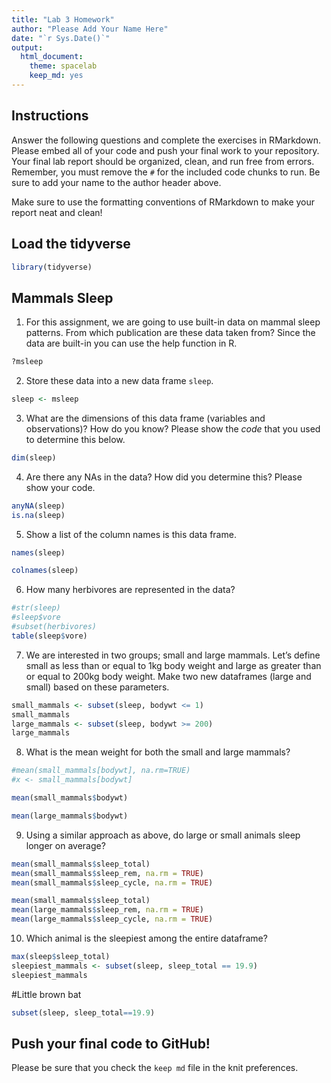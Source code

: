 ```yaml
---
title: "Lab 3 Homework"
author: "Please Add Your Name Here"
date: "`r Sys.Date()`"
output:
  html_document: 
    theme: spacelab
    keep_md: yes
---
```


## Instructions
Answer the following questions and complete the exercises in RMarkdown. Please embed all of your code and push your final work to your repository. Your final lab report should be organized, clean, and run free from errors. Remember, you must remove the `#` for the included code chunks to run. Be sure to add your name to the author header above.  

Make sure to use the formatting conventions of RMarkdown to make your report neat and clean!  

## Load the tidyverse
```r
library(tidyverse)
```

## Mammals Sleep
1. For this assignment, we are going to use built-in data on mammal sleep patterns. From which publication are these data taken from? Since the data are built-in you can use the help function in R.
```r
?msleep
```

2. Store these data into a new data frame `sleep`.
```r
sleep <- msleep
```

3. What are the dimensions of this data frame (variables and observations)? How do you know? Please show the *code* that you used to determine this below.  
```r
dim(sleep)
```

4. Are there any NAs in the data? How did you determine this? Please show your code.  
```r
anyNA(sleep)
is.na(sleep)
```

5. Show a list of the column names is this data frame.
```r
names(sleep)
```
```r
colnames(sleep)
```

6. How many herbivores are represented in the data?  
```r
#str(sleep)
#sleep$vore
#subset(herbivores)
table(sleep$vore)
```


7. We are interested in two groups; small and large mammals. Let's define small as less than or equal to 1kg body weight and large as greater than or equal to 200kg body weight. Make two new dataframes (large and small) based on these parameters.
```r
small_mammals <- subset(sleep, bodywt <= 1)
small_mammals
large_mammals <- subset(sleep, bodywt >= 200)
large_mammals
```

8. What is the mean weight for both the small and large mammals?
```r
#mean(small_mammals[bodywt], na.rm=TRUE)
#x <- small_mammals[bodywt]

mean(small_mammals$bodywt)
```
```r
mean(large_mammals$bodywt)
```


9. Using a similar approach as above, do large or small animals sleep longer on average?  
```r
mean(small_mammals$sleep_total)
mean(small_mammals$sleep_rem, na.rm = TRUE)
mean(small_mammals$sleep_cycle, na.rm = TRUE)
```

```r
mean(small_mammals$sleep_total)
mean(large_mammals$sleep_rem, na.rm = TRUE)
mean(large_mammals$sleep_cycle, na.rm = TRUE)
```

10. Which animal is the sleepiest among the entire dataframe?
```r
max(sleep$sleep_total)
sleepiest_mammals <- subset(sleep, sleep_total == 19.9)
sleepiest_mammals
```
#Little brown bat

```r
subset(sleep, sleep_total==19.9)
```

## Push your final code to GitHub!
Please be sure that you check the `keep md` file in the knit preferences.   